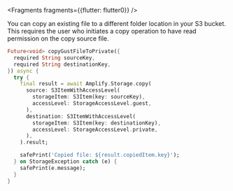 
<Fragments fragments={{flutter: flutter0}} />

You can copy an existing file to a different folder location in your S3 bucket. This requires the user who initiates a copy operation to have read permission on the copy source file.

```dart
Future<void> copyGustFileToPrivate({
  required String sourceKey,
  required String destinationKey,
}) async {
  try {
    final result = await Amplify.Storage.copy(
      source: S3ItemWithAccessLevel(
        storageItem: S3Item(key: sourceKey),
        accessLevel: StorageAccessLevel.guest,
      ),
      destination: S3ItemWithAccessLevel(
        storageItem: S3Item(key: destinationKey),
        accessLevel: StorageAccessLevel.private,
      ),
    ).result;

    safePrint('Copied file: ${result.copiedItem.key}');
  } on StorageException catch (e) {
    safePrint(e.message);
  }
}
```